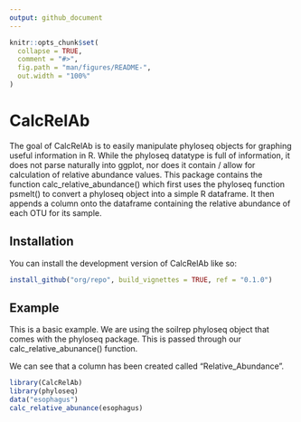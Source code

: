 ```yaml
---
output: github_document
---
```


<!-- README.md is generated from README.Rmd. Please edit that file -->

```r
knitr::opts_chunk$set(
  collapse = TRUE,
  comment = "#>",
  fig.path = "man/figures/README-",
  out.width = "100%"
)
```

# CalcRelAb

<!-- badges: start -->
<!-- badges: end -->

The goal of CalcRelAb is to easily manipulate phyloseq objects for graphing useful information in R. 
While the phyloseq datatype is full of information, it does not parse naturally into ggplot, nor does it contain / allow for calculation of relative abundance values. This package contains the function calc_relative_abundance() which first uses the phyloseq function psmelt() to convert a phyloseq object into a simple R dataframe. It then appends a column onto the dataframe containing the relative abundance of each OTU for its sample.

## Installation

You can install the development version of CalcRelAb like so:

``` r
install_github("org/repo", build_vignettes = TRUE, ref = "0.1.0")
```

## Example

This is a basic example. We are using the soilrep phyloseq object that comes with the phyloseq package. This is passed through our calc_relative_abunance() function. 

We can see that a column has been created called "Relative_Abundance".

```r
library(CalcRelAb)
library(phyloseq)
data("esophagus")
calc_relative_abunance(esophagus)
```

